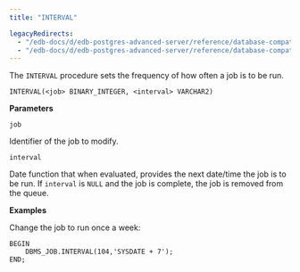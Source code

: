 ```yaml
---
title: "INTERVAL"

legacyRedirects:
  - "/edb-docs/d/edb-postgres-advanced-server/reference/database-compatibility-for-oracle-developers-built-in-package-guide/13/interval.html"
  - "/edb-docs/d/edb-postgres-advanced-server/reference/database-compatibility-for-oracle-developers-built-in-package-guide/latest/interval.html"
---
```


The `INTERVAL` procedure sets the frequency of how often a job is to be run.

```text
INTERVAL(<job> BINARY_INTEGER, <interval> VARCHAR2)
```

**Parameters**

`job`

 Identifier of the job to modify.

`interval`

 Date function that when evaluated, provides the next date/time the job is to be run. If `interval` is `NULL` and the job is complete, the job is removed from the queue.

**Examples**

Change the job to run once a week:

```text
BEGIN
    DBMS_JOB.INTERVAL(104,'SYSDATE + 7');
END;
```
